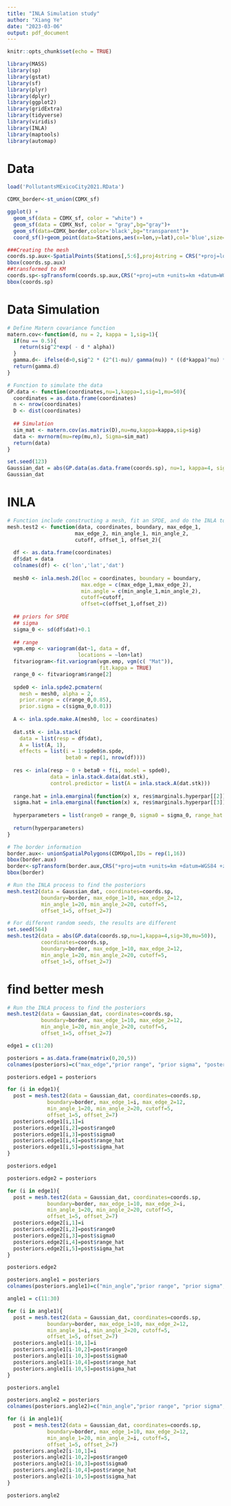 ---
title: "INLA Simulation study"
author: "Xiang Ye"
date: "2023-03-06"
output: pdf_document
---

```{r setup, include=FALSE}
knitr::opts_chunk$set(echo = TRUE)
```

```{r}
library(MASS)
library(sp)
library(gstat)
library(sf)
library(plyr)
library(dplyr)
library(ggplot2)
library(gridExtra)
library(tidyverse)
library(viridis)
library(INLA)
library(maptools)
library(automap)
```

# Data

```{r}
load('PollutantsMExicoCity2021.RData')
```

```{r}
CDMX_border<-st_union(CDMX_sf)

ggplot() + 
  geom_sf(data = CDMX_sf, color = "white") + 
  geom_sf(data = CDMX_Nsf, color = "gray",bg="gray")+
  geom_sf(data=CDMX_border,color='black',bg="transparent")+
  coord_sf()+geom_point(data=Stations,aes(x=lon,y=lat),col='blue',size=2)

###Creating the mesh
coords.sp.aux<-SpatialPoints(Stations[,5:6],proj4string = CRS("+proj=longlat +datum=WGS84"))
bbox(coords.sp.aux)
##transformed to KM
coords.sp<-spTransform(coords.sp.aux,CRS("+proj=utm +units=km +datum=WGS84 +zone=14"))
bbox(coords.sp)
```

# Data Simulation

```{r}
# Define Matern covariance function
matern.cov<-function(d, nu = 2, kappa = 1,sig=1){
  if(nu == 0.5){
    return(sig^2*exp( - d * alpha))
  }
  gamma.d<- ifelse(d>0,sig^2 * (2^(1-nu)/ gamma(nu)) * ((d*kappa)^nu) * besselK(d*kappa, nu),sig^2)
  return(gamma.d)
}
```

```{r}
# Function to simulate the data
GP.data <- function(coordinates,nu=1,kappa=1,sig=1,mu=50){
  coordinates = as.data.frame(coordinates)
  n <- nrow(coordinates)
  D <- dist(coordinates)
  
  ## Simulation
  sim_mat <- matern.cov(as.matrix(D),nu=nu,kappa=kappa,sig=sig)
  data <- mvrnorm(mu=rep(mu,n), Sigma=sim_mat)
  return(data)
}
```


```{r}
set.seed(123)
Gaussian_dat = abs(GP.data(as.data.frame(coords.sp), nu=1, kappa=4, sig=5, mu=40))
Gaussian_dat
```

# INLA

```{r}
# Function include constructing a mesh, fit an SPDE, and do the INLA to find the posteriors of the parameters
mesh.test2 <- function(data, coordinates, boundary, max_edge_1,
                      max_edge_2, min_angle_1, min_angle_2,
                      cutoff, offset_1, offset_2){
  
  df <- as.data.frame(coordinates)
  df$dat = data
  colnames(df) <- c('lon','lat','dat')
  
  mesh0 <- inla.mesh.2d(loc = coordinates, boundary = boundary,
                        max.edge = c(max_edge_1,max_edge_2),
                        min.angle = c(min_angle_1,min_angle_2),
                        cutoff=cutoff,
                        offset=c(offset_1,offset_2))
  
  ## priors for SPDE
  ## sigma
  sigma_0 <- sd(df$dat)+0.1
  
  ## range
  vgm.emp <- variogram(dat~1, data = df,
                       locations = ~lon+lat)
  fitvariogram<-fit.variogram(vgm.emp, vgm(c( "Mat")), 
                              fit.kappa = TRUE)
  range_0 <- fitvariogram$range[2]
  
  spde0 <- inla.spde2.pcmatern(
    mesh = mesh0, alpha = 2,
    prior.range = c(range_0,0.85),
    prior.sigma = c(sigma_0,0.01))
  
  A <- inla.spde.make.A(mesh0, loc = coordinates)
  
  dat.stk <- inla.stack(
    data = list(resp = df$dat),
    A = list(A, 1),
    effects = list(i = 1:spde0$n.spde,
                   beta0 = rep(1, nrow(df))))
  
  res <- inla(resp ~ 0 + beta0 + f(i, model = spde0),
              data = inla.stack.data(dat.stk),
              control.predictor = list(A = inla.stack.A(dat.stk)))
  
  range.hat = inla.emarginal(function(x) x, res$marginals.hyperpar[[2]])
  sigma.hat = inla.emarginal(function(x) x, res$marginals.hyperpar[[3]])
  
  hyperparameters = list(range0 = range_0, sigma0 = sigma_0, range_hat = range.hat, sigma_hat = sigma.hat)
  
  return(hyperparameters)
}
```

```{r}
# The border information
border.aux<- unionSpatialPolygons(CDMXpol,IDs = rep(1,16))
bbox(border.aux)
border<-spTransform(border.aux,CRS("+proj=utm +units=km +datum=WGS84 +zone=14"))
bbox(border)
```

```{r}
# Run the INLA process to find the posteriors
mesh.test2(data = Gaussian_dat, coordinates=coords.sp,
           boundary=border, max_edge_1=10, max_edge_2=12,
           min_angle_1=20, min_angle_2=20, cutoff=5,
           offset_1=5, offset_2=7)
```

```{r}
# For different random seeds, the results are different
set.seed(564)
mesh.test2(data = abs(GP.data(coords.sp,nu=1,kappa=4,sig=30,mu=50)), 
           coordinates=coords.sp,
           boundary=border, max_edge_1=10, max_edge_2=12,
           min_angle_1=20, min_angle_2=20, cutoff=5,
           offset_1=5, offset_2=7)

```

# find better mesh

```{r}
# Run the INLA process to find the posteriors
mesh.test2(data = Gaussian_dat, coordinates=coords.sp,
           boundary=border, max_edge_1=10, max_edge_2=12,
           min_angle_1=20, min_angle_2=20, cutoff=5,
           offset_1=5, offset_2=7)
```


```{r}
edge1 = c(1:20)
```

```{r}
posteriors = as.data.frame(matrix(0,20,5))
colnames(posteriors)=c("max_edge","prior range", "prior sigma", "posterior range", "posterior sigma")
```

```{r}
posteriors.edge1 = posteriors
```

```{r,warning=FALSE}
for (i in edge1){
  post = mesh.test2(data = Gaussian_dat, coordinates=coords.sp,
             boundary=border, max_edge_1=i, max_edge_2=12,
             min_angle_1=20, min_angle_2=20, cutoff=5,
             offset_1=5, offset_2=7)
  posteriors.edge1[i,1]=i
  posteriors.edge1[i,2]=post$range0
  posteriors.edge1[i,3]=post$sigma0
  posteriors.edge1[i,4]=post$range_hat
  posteriors.edge1[i,5]=post$sigma_hat
}
```

```{r}
posteriors.edge1
```

```{r}
posteriors.edge2 = posteriors
```

```{r,warning=FALSE}
for (i in edge1){
  post = mesh.test2(data = Gaussian_dat, coordinates=coords.sp,
             boundary=border, max_edge_1=10, max_edge_2=i,
             min_angle_1=20, min_angle_2=20, cutoff=5,
             offset_1=5, offset_2=7)
  posteriors.edge2[i,1]=i
  posteriors.edge2[i,2]=post$range0
  posteriors.edge2[i,3]=post$sigma0
  posteriors.edge2[i,4]=post$range_hat
  posteriors.edge2[i,5]=post$sigma_hat
}
```

```{r}
posteriors.edge2
```

```{r}
posteriors.angle1 = posteriors
colnames(posteriors.angle1)=c("min_angle","prior range", "prior sigma", "posterior range", "posterior sigma")
```

```{r}
angle1 = c(11:30)
```

```{r,warning=FALSE}
for (i in angle1){
  post = mesh.test2(data = Gaussian_dat, coordinates=coords.sp,
             boundary=border, max_edge_1=10, max_edge_2=12,
             min_angle_1=i, min_angle_2=20, cutoff=5,
             offset_1=5, offset_2=7)
  posteriors.angle1[i-10,1]=i
  posteriors.angle1[i-10,2]=post$range0
  posteriors.angle1[i-10,3]=post$sigma0
  posteriors.angle1[i-10,4]=post$range_hat
  posteriors.angle1[i-10,5]=post$sigma_hat
}
```

```{r}
posteriors.angle1
```

```{r}
posteriors.angle2 = posteriors
colnames(posteriors.angle2)=c("min_angle","prior range", "prior sigma", "posterior range", "posterior sigma")
```

```{r,warning=FALSE}
for (i in angle1){
  post = mesh.test2(data = Gaussian_dat, coordinates=coords.sp,
             boundary=border, max_edge_1=10, max_edge_2=12,
             min_angle_1=20, min_angle_2=i, cutoff=5,
             offset_1=5, offset_2=7)
  posteriors.angle2[i-10,1]=i
  posteriors.angle2[i-10,2]=post$range0
  posteriors.angle2[i-10,3]=post$sigma0
  posteriors.angle2[i-10,4]=post$range_hat
  posteriors.angle2[i-10,5]=post$sigma_hat
}
```

```{r}
posteriors.angle2
```























































